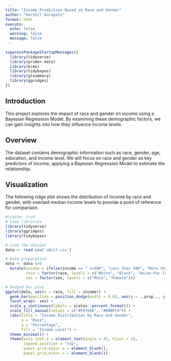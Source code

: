 ```yaml
---
title: "Income Prediction Based on Race and Gender"
author: "Harshil Kurapati"
format: html
execute: 
  echo: false    
  warning: false 
  message: false 
---
```


```r
suppressPackageStartupMessages({
  library(tidyverse)
  library(primer.data)
  library(brms)
  library(tidybayes)
  library(gtsummary)
  library(ggridges)
})
```

## Introduction

This project explores the impact of race and gender on income using a Bayesian Regression Model. By examining these demographic factors, we can gain insights into how they influence income levels.

## Overview

The dataset contains demographic information such as race, gender, age, education, and income level. We will focus on race and gender as key predictors of income, applying a Bayesian Regression Model to estimate the relationship.

## Visualization

The following ridge plot shows the distribution of income by race and gender, with overlaid median income levels to provide a point of reference for comparison.

```r
#|cache: true
# Load libraries
library(tidyverse)
library(ggridges)
library(tidybayes)

# Load the dataset
data <- read.csv('adult.csv')

# Data preparation
data <- data %>%
  mutate(income = ifelse(income == " <=50K", "Less than 50K", "More than 50K"),
         race = factor(race, levels = c("White", "Black", "Asian-Pac-Islander", "Amer-Indian-Eskimo", "Other")),
         sex = factor(sex, levels = c("Male", "Female")))

# Dodged bar plot
ggplot(data, aes(x = race, fill = income)) + 
  geom_bar(position = position_dodge(width = 0.8), aes(y = ..prop.., group = income), width = 0.7) +
  facet_wrap(~ sex) +
  scale_y_continuous(labels = scales::percent_format()) +
  scale_fill_manual(values = c("#F8766D", "#00BFC4")) +
  labs(title = "Income Distribution by Race and Gender", 
       x = "Race",
       y = "Percentage",
       fill = "Income Level") +
  theme_minimal() +
  theme(axis.text.x = element_text(angle = 45, hjust = 1),
        legend.position = "top",
        panel.grid.major.x = element_blank(),
        panel.grid.minor.x = element_blank())
```


